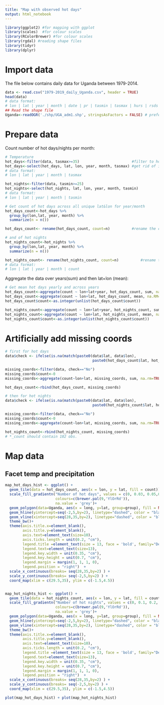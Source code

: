 ---
title: "Map with observed hot days"
output: html_notebook
---

```{r}
library(ggplot2) #for mapping with ggplot
library(scales)  #for colour scales
library(RColorBrewer) #for colour scales
library(rgdal) #reading shape files
library(tidyr)
library(dplyr)
```

# Import data

The file below contains daily data for Uganda between 1979-2014. 
```{r}
data <- read.csv("1979-2019_daily_Uganda.csv", header = TRUE)
head(data)
# data format:
# lon | lat | year | month | date | pr | tasmin | tasmax | hurs | rsds
## Read the shape file
Uganda<-readOGR('./shp/UGA_adm1.shp', stringsAsFactors = FALSE) # preferred as it is being processed better by ggplot
```

# Prepare data

Count number of hot days/nights per month:
```{r}
# Temperature
hot_days<-filter(data, tasmax>=35)                        #filter to hot days
hot_days<-select(hot_days, lat, lon, year, month, tasmax) #get rid of irrelevant columns
# data format:
# lon | lat | year | month | tasmax

hot_nights<-filter(data, tasmin>=25)
hot_nights<-select(hot_nights, lat, lon, year, month, tasmin) 
# data format:
# lon | lat | year | month | tasmin

# Get count of hot days across all unique lat&lon for year/month
hot_days_count<-hot_days %>% 
  group_by(lon,lat, year, month) %>% 
  summarize(n = n())

hot_days_count<- rename(hot_days_count, count=n)          #rename the column to "count"

# and of hot nights
hot_nights_count<-hot_nights %>% 
  group_by(lon,lat, year, month) %>% 
  summarize(n = n())

hot_nights_count<- rename(hot_nights_count, count=n)          #rename the column to "count"
# data format:
# lon | lat | year | month | count
```

Aggregate the data over years(sum) and then lat+lon (mean):
```{r}
# Get mean hot days yearly and across years
hot_days_count<-aggregate(count ~ lon+lat+year, hot_days_count, sum, na.RM=TRUE)  # sums for each year
hot_days_count<-aggregate(count ~ lon+lat, hot_days_count, mean, na.RM=TRUE)      # mean across years
hot_days_count$count<-as.integer(unlist(hot_days_count$count))                    # convert double to int

hot_nights_count<-aggregate(count ~ lon+lat+year, hot_nights_count, sum, na.RM=TRUE)
hot_nights_count<-aggregate(count ~ lon+lat, hot_nights_count, mean, na.RM=TRUE)
hot_nights_count$count<-as.integer(unlist(hot_nights_count$count))
```

# Artificially add missing coords
```{r}
# first for hot days
data$check <- ifelse(is.na(match(paste0(data$lat, data$lon),  
                                        paste0(hot_days_count$lat, hot_days_count$lon))),"No", "Yes")  # checks if lat+lon combination exists in *_count df

missing_coords<-filter(data, check=="No")                                 # filter to missing lat+lon
missing_coords$count<-0                                                   # since missing, there's no hot day for them
missing_coords<-aggregate(count~lon+lat, missing_coords, sum, na.rm=TRUE) # use aggregate to group by lat+lon easier

hot_days_count<-rbind(hot_days_count, missing_coords)                     # finally, add to *_count so it appears on the map later

# then for hot nights
data$check <- ifelse(is.na(match(paste0(data$lat, data$lon), 
                                        paste0(hot_nights_count$lat, hot_nights_count$lon))),"No", "Yes")

missing_coords<-filter(data, check=="No")
missing_coords$count<-0
missing_coords<-aggregate(count~lon+lat, missing_coords, sum, na.rm=TRUE)

hot_nights_count<-rbind(hot_nights_count, missing_coords)
# *_count should contain 182 obs. 
```

# Map data
## Facet temp and precipitation

```{r}
map_hot_days_hist <- ggplot() +
  geom_tile(data = hot_days_count, aes(x = lon, y = lat, fill = count)) +
  scale_fill_gradientn("Number of hot days", values = c(0, 0.03, 0.05,0.2, 0.3, 1),  # values can twist the legend
                       colours=c(brewer.pal(9,'YlOrRd')),
                       na.value = 'grey')+
  geom_polygon(data=Uganda, aes(x = long, y=lat, group=group), fill = NA, col="black", size = 0.9) + # for the country map
  geom_hline(yintercept=seq(-2,5,by=2), linetype="dashed", color = "black") + # for y-axis
  geom_vline(xintercept=seq(28,35,by=2), linetype="dashed", color = "black") + # for x-axis
  theme_bw()+
  theme(axis.title.x=element_blank(),
        axis.title.y=element_blank(),
        axis.text=element_text(size=10),
        axis.ticks.length = unit(0.2, "cm"),
        legend.title =element_text(size = 13, face = 'bold', family="DejaVu Sans"),
        legend.text=element_text(size=13), 
        legend.key.width = unit(0.35, "cm"), 
        legend.key.height = unit(0.7, "cm"),
        legend.margin = margin(1, 1, 1, 0),
        legend.position = "right")  +
  scale_x_continuous(breaks= seq(28,35,by=2) ) +
  scale_y_continuous(breaks= seq(-2,5,by=2) ) +
  coord_map(xlim = c(29.5,35), ylim = c(-1.5,4.5)) 


map_hot_nights_hist <- ggplot() +
  geom_tile(data = hot_nights_count, aes(x = lon, y = lat, fill = count)) +
  scale_fill_gradientn("Number of hot nights", values = c(0, 0.1, 0.2, 0.3, 1),  # values can twist the legend
                       colours=c(brewer.pal(9,'YlOrRd')),
                       na.value = 'grey')+
  geom_polygon(data=Uganda, aes(x = long, y=lat, group=group), fill = NA, col="black", size = 0.9) + # for the country map
  geom_hline(yintercept=seq(-2,5,by=2), linetype="dashed", color = "black") + # for y-axis
  geom_vline(xintercept=seq(28,35,by=2), linetype="dashed", color = "black") + # for x-axis
  theme_bw()+
  theme(axis.title.x=element_blank(),
        axis.title.y=element_blank(),
        axis.text=element_text(size=10),
        axis.ticks.length = unit(0.2, "cm"),
        legend.title =element_text(size = 13, face = 'bold', family="DejaVu Sans"),
        legend.text=element_text(size=13), 
        legend.key.width = unit(0.35, "cm"), 
        legend.key.height = unit(0.7, "cm"),
        legend.margin = margin(1, 1, 1, 0),
        legend.position = "right")  +
  scale_x_continuous(breaks= seq(28,35,by=2) ) +
  scale_y_continuous(breaks= seq(-2,5,by=2) ) +
  coord_map(xlim = c(29.5,35), ylim = c(-1.5,4.5)) 

plot(map_hot_days_hist) + plot(map_hot_nights_hist)
```
